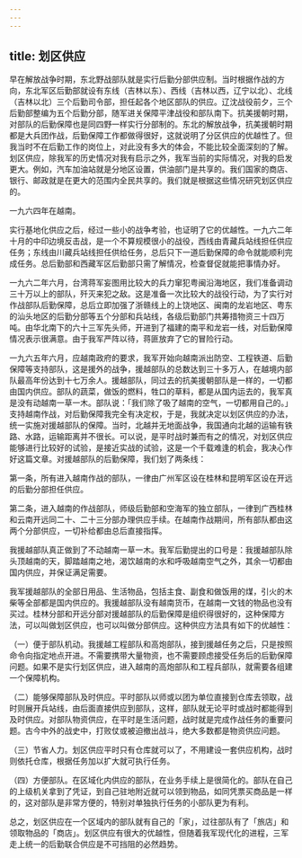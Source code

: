 ```yaml
---
---
---
```

title: 划区供应
---




早在解放战争时期，东北野战部队就是实行后勤分部供应制。当时根据作战的方向，东北军区后勤部就设有东线（吉林以东）、西线（吉林以西，辽宁以北）、北线（吉林以北）三个后勤司令部，担任起各个地区部队的供应。辽沈战役前夕，三个后勤部整编为五个后勤分部，随军进关保障平津战役和部队南下。抗美援朝时期，对部队的后勤保障也是同四野一样实行分部制的。东北的解放战争，抗美援朝时期都是大兵团作战，后勤保障工作都做得很好，这就说明了分区供应的优越性了。但我当时不在后勤工作的岗位上，对此没有多大的体会，不能比较全面深刻的了解。划区供应，除我军的历史情况对我有启示之外，我军当前的实际情况，对我的启发更大。例如，汽车加油站就是分地区设置，供油部门是共享的。我们国家的商店、银行、邮政就是在更大的范围内全民共享的。我们就是根据这些情况研究划区供应的。



一九六四年在越南。

实行基地化供应之后，经过一些小的战争考验，也证明了它的优越性。一九六二年十月的中印边境反击战，是一个不算规模很小的战役，西线由青藏兵站线担任供应任务；东线由川藏兵站线担任供给任务，总后只下一道后勤保障的命令就能顺利完成任务。总后勤部和西藏军区后勤部只需了解情况，检查督促就能把事情办好。

一九六二年六月，台湾蒋军妄图用比较大的兵力窜犯粤闽沿海地区，我们准备调动三十万以上的部队，歼灭来犯之敌。这是准备一次比较大的战役行动，为了实行对作战部队后勤保障，总后立即加强了浙赣线上的上饶地区、闽南的龙岩地区、粤东的汕头地区的后勤分部等五个分部和兵站线，各级后勤部门共筹措物资三十四万吨。由华北南下的六十三军先头师，开进到了福建的南平和龙岩一线，对后勤保障情况表示很满意。由于我军严阵以待，蒋匪放弃了它的冒险行动。

一九六五年六月，应越南政府的要求，我军开始向越南派出防空、工程铁道、后勤保障等支持部队，这是援外的战争，援越部队的总数达到三十多万人，在越境内部队最高年份达到十七万余人。援越部队，同过去的抗美援朝部队是一样的，一切都由国内供应。部队的蔬菜，做饭的燃料，牲口的草料，都是从国内运去的，我军真是没有动越南一草一木。部队说：「我们除了吸了越南的空气，一切都用自己的。」支持越南作战，对后勤保障我完全有决定权，于是，我就决定以划区供应的办法，统一实施对援越部队的保障。当时，北越并无地面战争，我国通向北越的运输有铁路、水路，运输距离并不很长。可以说，是平时战时兼而有之的情况，对划区供应能够进行比较好的试验，是接近实战的试验，这是一个千载难逢的机会，我决心作好这篇文章。对援越部队的后勤保障，我们划了两条线：

第一条，所有进入越南作战的部队，一律由广州军区设在桂林和昆明军区设在开远的后勤分部担任供应。

第二条，进入越南的作战部队，师级后勤部和空海军的独立部队，一律到广西桂林和云南开远同二十、二十三分部办理供应手续。在越南作战期间，所有部队都由这两个分部供应，一切补给都由总后直接指挥。

我援越部队真正做到了不动越南一草一木。我军后勤提出的口号是：我援越部队除头顶越南的天，脚踏越南之地，渴饮越南的水和呼吸越南空气之外，其余一切都由国内供应，并保证满足需要。

我军援越部队的全部日用品、生活物品，包括主食、副食和做饭用的煤，引火的木柴等全部都是国内供应的。我援越部队没有越南货币，在越南一文钱的物品也没有买过。桂林分部和开远分部对援越部队的后勤保障是组织得很好的，这种保障方法，可以叫做划区供应，也可以叫做分部供应。这种供应方法具有如下的优越性：

（一）便于部队机动。我援越工程部队和高炮部队，接到援越任务之后，只是按照命令向指定地点开进。不需要携带大量物资，也不需要顾虑接受任务后的后勤保障问题。如果不是实行划区供应，进入越南的高炮部队和工程兵部队，就需要各组建一个保障机构。

（二）能够保障部队及时供应。平时部队以师或以团为单位直接到仓库去领取，战时则展开兵站线，由后面直接供应到部队，这样，部队就无论平时或战时都能得到及时供应。对部队物资供应，在平时是生活问题，战时就是完成作战任务的重要问题。古今中外的战史中，打败仗或被迫撤出战斗，绝大多数都是物资供应问题。

（三）节省人力。划区供应平时只有仓库就可以了，不用建设一套供应机构，战时则依托仓库，根据任务加以扩大就可执行任务。

（四）方便部队。在区域化内供应的部队，在业务手续上是很简化的。部队在自己的上级机关拿到了凭证，到自己驻地附近就可以领到物品，如同凭票买商品是一样的，这对部队是非常方便的，特别对单独执行任务的小部队更为有利。

总之，划区供应在一个区域内的部队就有自己的「家」，过往部队有了「旅店」和领取物品的「商店」。划区供应有很大的优越性，但随着我军现代化的进程，三军走上统一的后勤联合供应是不可挡阻的必然趋势。